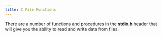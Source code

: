 ```yaml
---
title: C File Functions
---
```

There are a number of functions and procedures in the **stdio.h** header that will give you the
ability to read and write data from files.



